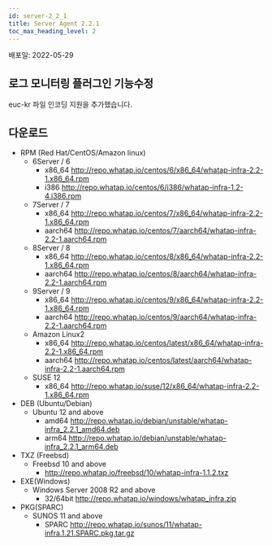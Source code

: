 ```yaml
---
id: server-2_2_1
title: Server Agent 2.2.1
toc_max_heading_level: 2
---
```


배포일: 2022-05-29

## 로그 모니터링 플러그인 기능수정

euc-kr 파일 인코딩 지원을 추가했습니다.

## 다운로드

* RPM (Red Hat/CentOS/Amazon linux)
  * 6Server / 6 
    * x86_64 http://repo.whatap.io/centos/6/x86_64/whatap-infra-2.2-1.x86_64.rpm 
    * i386 http://repo.whatap.io/centos/6/i386/whatap-infra-1.2-4.i386.rpm
  * 7Server / 7 
    * x86_64 http://repo.whatap.io/centos/7/x86_64/whatap-infra-2.2-1.x86_64.rpm 
    * aarch64 http://repo.whatap.io/centos/7/aarch64/whatap-infra-2.2-1.aarch64.rpm
  * 8Server / 8 
    * x86_64 http://repo.whatap.io/centos/8/x86_64/whatap-infra-2.2-1.x86_64.rpm 
    * aarch64 http://repo.whatap.io/centos/8/aarch64/whatap-infra-2.2-1.aarch64.rpm
  * 9Server / 9 
    * x86_64 http://repo.whatap.io/centos/9/x86_64/whatap-infra-2.2-1.x86_64.rpm 
    * aarch64 http://repo.whatap.io/centos/9/aarch64/whatap-infra-2.2-1.aarch64.rpm
  * Amazon Linux2
    * x86_64 http://repo.whatap.io/centos/latest/x86_64/whatap-infra-2.2-1.x86_64.rpm 
    * aarch64 http://repo.whatap.io/centos/latest/aarch64/whatap-infra-2.2-1.aarch64.rpm
  * SUSE 12
    * x86_64 http://repo.whatap.io/suse/12/x86_64/whatap-infra-2.2-1.x86_64.rpm
* DEB (Ubuntu/Debian)
  * Ubuntu 12 and above
    * amd64 http://repo.whatap.io/debian/unstable/whatap-infra_2.2.1_amd64.deb
    * arm64 http://repo.whatap.io/debian/unstable/whatap-infra_2.2.1_arm64.deb
* TXZ (Freebsd)
  * Freebsd 10 and above
    * http://repo.whatap.io/freebsd/10/whatap-infra-1.1.2.txz
* EXE(Windows)
  * Windows Server 2008 R2 and above
    * 32/64bit http://repo.whatap.io/windows/whatap_infra.zip
* PKG(SPARC)
  * SUNOS 11 and above
    * SPARC http://repo.whatap.io/sunos/11/whatap-infra.1.21.SPARC.pkg.tar.gz